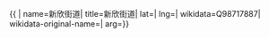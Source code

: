{{ {{{1|PRC admin/showdata}}}|
name=新欣街道|
title=新欣街道|
lat=|
lng=|
wikidata=Q98717887|
wikidata-original-name=|
arg={{{arg|}}}}}